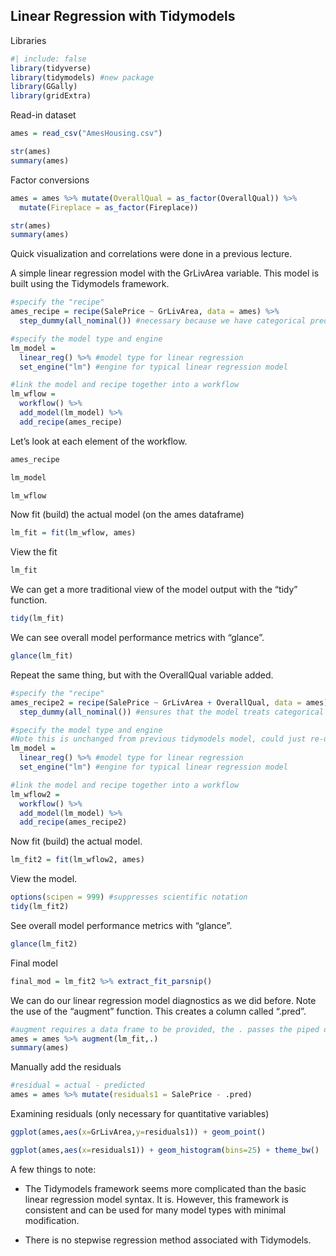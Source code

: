 ## Linear Regression with Tidymodels

Libraries

```r
#| include: false
library(tidyverse)
library(tidymodels) #new package
library(GGally) 
library(gridExtra)
```

Read-in dataset

```r
ames = read_csv("AmesHousing.csv")
```

```r
str(ames)
summary(ames)
```

Factor conversions

```r
ames = ames %>% mutate(OverallQual = as_factor(OverallQual)) %>% 
  mutate(Fireplace = as_factor(Fireplace)) 

str(ames)
summary(ames)
```

Quick visualization and correlations were done in a previous lecture.

A simple linear regression model with the GrLivArea variable. This model is built using the Tidymodels framework.

```r
#specify the "recipe"
ames_recipe = recipe(SalePrice ~ GrLivArea, data = ames) %>%
  step_dummy(all_nominal()) #necessary because we have categorical predictors

#specify the model type and engine
lm_model = 
  linear_reg() %>% #model type for linear regression
  set_engine("lm") #engine for typical linear regression model

#link the model and recipe together into a workflow
lm_wflow = 
  workflow() %>% 
  add_model(lm_model) %>% 
  add_recipe(ames_recipe)
```

Let's look at each element of the workflow.

```r
ames_recipe
```

```r
lm_model
```

```r
lm_wflow
```

Now fit (build) the actual model (on the ames dataframe)

```r
lm_fit = fit(lm_wflow, ames)
```

View the fit

```r
lm_fit
```

We can get a more traditional view of the model output with the "tidy" function.

```r
tidy(lm_fit)
```

We can see overall model performance metrics with "glance".

```r
glance(lm_fit)
```

Repeat the same thing, but with the OverallQual variable added.

```r
#specify the "recipe"
ames_recipe2 = recipe(SalePrice ~ GrLivArea + OverallQual, data = ames) %>%
  step_dummy(all_nominal()) #ensures that the model treats categorical variables properly

#specify the model type and engine
#Note this is unchanged from previous tidymodels model, could just re-use that one
lm_model = 
  linear_reg() %>% #model type for linear regression
  set_engine("lm") #engine for typical linear regression model

#link the model and recipe together into a workflow
lm_wflow2 = 
  workflow() %>% 
  add_model(lm_model) %>% 
  add_recipe(ames_recipe2)
```

Now fit (build) the actual model.

```r
lm_fit2 = fit(lm_wflow2, ames)
```

View the model.

```r
options(scipen = 999) #suppresses scientific notation
tidy(lm_fit2)
```

See overall model performance metrics with "glance".

```r
glance(lm_fit2)
```

Final model

```r
final_mod = lm_fit2 %>% extract_fit_parsnip()
```

We can do our linear regression model diagnostics as we did before. Note the use of the "augment" function. This creates a column called ".pred".

```r
#augment requires a data frame to be provided, the . passes the piped data frame
ames = ames %>% augment(lm_fit,.) 
summary(ames)
```

Manually add the residuals

```r
#residual = actual - predicted
ames = ames %>% mutate(residuals1 = SalePrice - .pred)
```

Examining residuals (only necessary for quantitative variables)

```r
ggplot(ames,aes(x=GrLivArea,y=residuals1)) + geom_point()
```

```r
ggplot(ames,aes(x=residuals1)) + geom_histogram(bins=25) + theme_bw()
```

A few things to note:

-   The Tidymodels framework seems more complicated than the basic linear regression model syntax. It is. However, this framework is consistent and can be used for many model types with minimal modification.

-   There is no stepwise regression method associated with Tidymodels.

